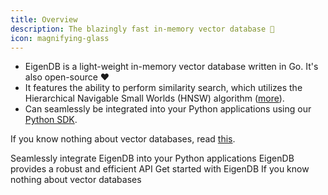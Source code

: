 ```yaml
---
title: Overview
description: The blazingly fast in-memory vector database 🚀
icon: magnifying-glass
---
```


* EigenDB is a light-weight in-memory vector database written in Go. It's also open-source ❤️
* It features the ability to perform similarity search, which utilizes the Hierarchical Navigable Small Worlds (HNSW) algorithm ([more](/vector-databases/similarity-search)).
* Can seamlessly be integrated into your Python applications using our [Python SDK](/sdks).

If you know nothing about vector databases, read [this](/vector-databases/vector-databases).

<CardGroup cols={2}>
    <Card
      title="Python SDK"
      icon="python"
      href="/sdks"
    >
      Seamlessly integrate EigenDB into your Python applications 
  </Card>
  <Card
      title="API Reference"
      icon="code"
      href="/api-reference"
    >
      EigenDB provides a robust and efficient API
  </Card>
  <Card
      title="Quickstart"
      icon="rocket"
      href="/quickstart"
    >
      Get started with EigenDB
  </Card>
  <Card
      title="Vector databases explained"
      icon="database"
      href="/vector-databases"
    >
      If you know nothing about vector databases
  </Card>
</CardGroup>

